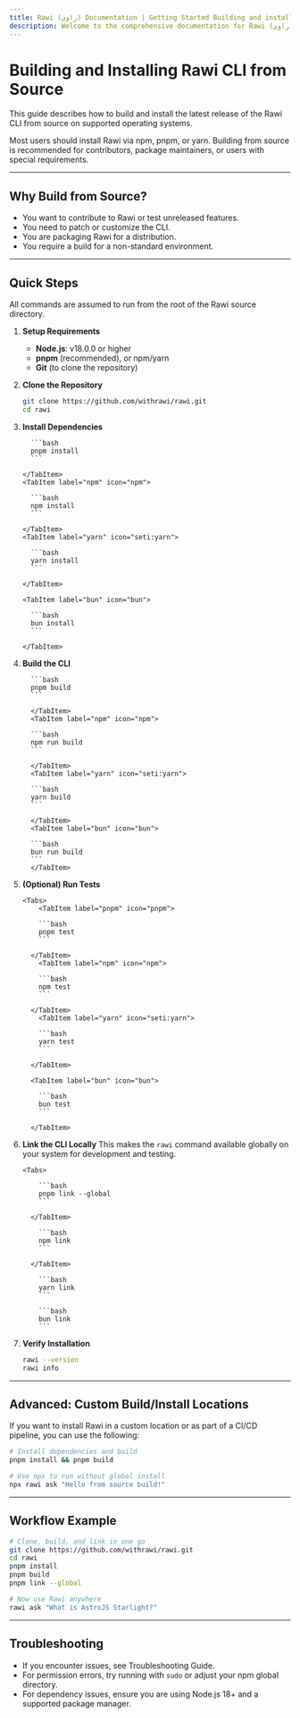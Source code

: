 ```yaml
---
title: Rawi (راوي) Documentation | Getting Started Building and installing the rawi CLI from source
description: Welcome to the comprehensive documentation for Rawi (راوي), a developer-friendly AI-powered CLI tool for your terminal.
---
```



<Clarity />

# Building and Installing Rawi CLI from Source

This guide describes how to build and install the latest release of the Rawi CLI from source on supported operating systems.

<Aside>

Most users should install Rawi via npm, pnpm, or yarn. Building from source is recommended for contributors, package maintainers, or users with special requirements.

</Aside>

---

## Why Build from Source?

- You want to contribute to Rawi or test unreleased features.
- You need to patch or customize the CLI.
- You are packaging Rawi for a distribution.
- You require a build for a non-standard environment.

---

## Quick Steps

All commands are assumed to run from the root of the Rawi source directory.

<Steps>

1.  **Setup Requirements**
    - **Node.js**: v18.0.0 or higher
    - **pnpm** (recommended), or npm/yarn
    - **Git** (to clone the repository)

2.  **Clone the Repository**

    ```bash
    git clone https://github.com/withrawi/rawi.git
    cd rawi
    ```

3.  **Install Dependencies**

      <Tabs>
    <TabItem label="pnpm" icon="pnpm">

          ```bash
          pnpm install
          ```

        </TabItem>
        <TabItem label="npm" icon="npm">

          ```bash
          npm install
          ```

        </TabItem>
        <TabItem label="yarn" icon="seti:yarn">

          ```bash
          yarn install
          ```

        </TabItem>

        <TabItem label="bun" icon="bun">

          ```bash
          bun install
          ```

        </TabItem>
      </Tabs>

4.  **Build the CLI**

      <Tabs>
      <TabItem label="pnpm" icon="pnpm">

          ```bash
          pnpm build
          ```

          </TabItem>
          <TabItem label="npm" icon="npm">

          ```bash
          npm run build
          ```

          </TabItem>
          <TabItem label="yarn" icon="seti:yarn">

          ```bash
          yarn build
          ```

          </TabItem>
          <TabItem label="bun" icon="bun">

          ```bash
          bun run build
          ```
          </TabItem>
      </Tabs>

5.  **(Optional) Run Tests**

        <Tabs>
            <TabItem label="pnpm" icon="pnpm">

            ```bash
            pnpm test
            ```

          </TabItem>
            <TabItem label="npm" icon="npm">

            ```bash
            npm test
            ```

          </TabItem>
            <TabItem label="yarn" icon="seti:yarn">

            ```bash
            yarn test
            ```

          </TabItem>

          <TabItem label="bun" icon="bun">

            ```bash
            bun test
            ```

          </TabItem>

    </Tabs>

6.  **Link the CLI Locally**
    This makes the `rawi` command available globally on your system for development and testing.

        <Tabs>

      <TabItem label="pnpm" icon="pnpm">

            ```bash
            pnpm link --global
            ```

          </TabItem>

      <TabItem label="npm" icon="npm">

            ```bash
            npm link
            ```

          </TabItem>

      <TabItem label="yarn" icon="seti:yarn">

            ```bash
            yarn link
            ```

      </TabItem>

      <TabItem label="bun" icon="bun">

            ```bash
            bun link
            ```

      </TabItem>

    </Tabs>

7.  **Verify Installation**

    ```bash
    rawi --version
    rawi info
    ```

</Steps>

---

## Advanced: Custom Build/Install Locations

If you want to install Rawi in a custom location or as part of a CI/CD pipeline, you can use the following:

```bash
# Install dependencies and build
pnpm install && pnpm build

# Use npx to run without global install
npx rawi ask "Hello from source build!"
```

---

## Workflow Example

```bash
# Clone, build, and link in one go
git clone https://github.com/withrawi/rawi.git
cd rawi
pnpm install
pnpm build
pnpm link --global

# Now use Rawi anywhere
rawi ask "What is AstroJS Starlight?"
```

---

## Troubleshooting

- If you encounter issues, see Troubleshooting Guide.
- For permission errors, try running with `sudo` or adjust your npm global directory.
- For dependency issues, ensure you are using Node.js 18+ and a supported package manager.
